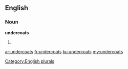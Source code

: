 ==English==

===Noun===
'''undercoats'''

# {{plural of|undercoat}}

[[Category:English plurals]]

[[ar:undercoats]]
[[fr:undercoats]]
[[ku:undercoats]]
[[my:undercoats]]